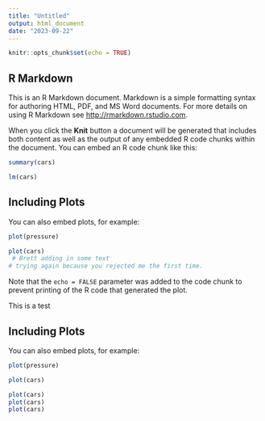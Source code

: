 ```yaml
---
title: "Untitled"
output: html_document
date: "2023-09-22"
---
```


```r
knitr::opts_chunk$set(echo = TRUE)
```

## R Markdown

This is an R Markdown document. Markdown is a simple formatting syntax for authoring HTML, PDF, and MS Word documents. For more details on using R Markdown see <http://rmarkdown.rstudio.com>.

When you click the **Knit** button a document will be generated that includes both content as well as the output of any embedded R code chunks within the document. You can embed an R code chunk like this:

```r
summary(cars)

lm(cars)


```

## Including Plots

You can also embed plots, for example:

```r

plot(pressure)

plot(cars)
 # Brett adding in some text
# trying again because you rejected me the first time.

```

Note that the `echo = FALSE` parameter was added to the code chunk to prevent printing of the R code that generated the plot.



This is a test


## Including Plots

You can also embed plots, for example:

```r

plot(pressure)

plot(cars)

plot(cars)
plot(cars)
plot(cars)


```